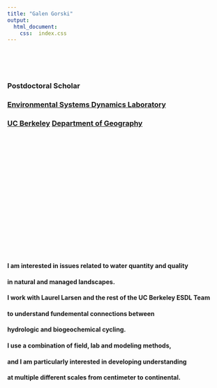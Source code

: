 ```yaml
---
title: "Galen Gorski"
output:
  html_document:
    css:  index.css
---
```



<br>
<br>
<br>

### Postdoctoral Scholar
### [Environmental Systems Dynamics Laboratory](http://www.esdlberkeley.com/)
### [UC Berkeley](https://www.berkeley.edu/) [Department of Geography](https://geography.berkeley.edu/home)

<br>
<br>
<br>
<br>
<br>
<br>
<br>
<br>
<br>
<br>
<br>
<br>
<br>
<br>
<br>
<br>



#### I am interested in issues related to water quantity and quality 
#### in natural and managed landscapes. 
#### I work with Laurel Larsen and the rest of the UC Berkeley ESDL Team 
#### to understand fundemental connections between 
#### hydrologic and biogeochemical cycling. 
#### I use a combination of field, lab and modeling methods, 
#### and I am particularly interested in developing understanding 
#### at multiple different scales from centimeter to continental.


